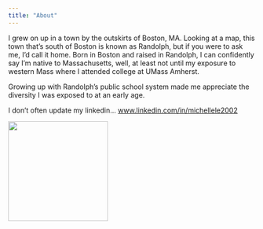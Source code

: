 ```yaml
---
title: "About"
---
```


I grew on up in a town by the outskirts of Boston, MA. Looking at a map, this town that's south of Boston is known as Randolph, but if you were to ask me, I'd call it home. Born in Boston and raised in Randolph, I can confidently say I'm native to Massachusetts, well, at least not until my exposure to western Mass where I attended college at UMass Amherst.

Growing up with Randolph's public school system made me appreciate the diversity I was exposed to at an early age.

I don't often update my linkedin... [www.linkedin.com/in/michellele2002](https://www.linkedin.com/in/michellele2002/)

![](pictureevogen.jpg){width="203"}
